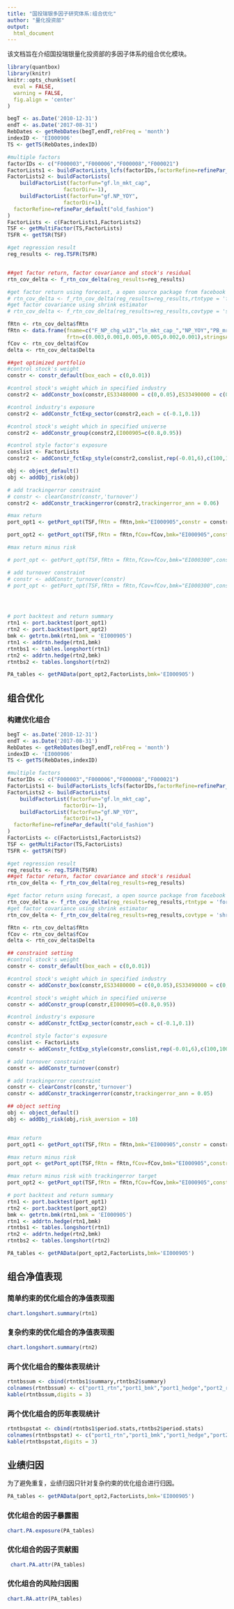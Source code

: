```yaml
---
title: "国投瑞银多因子研究体系:组合优化"
author: "量化投资部"
output: 
  html_document
---
```


该文档旨在介绍国投瑞银量化投资部的多因子体系的组合优化模块。

```r
library(quantbox)
library(knitr)
knitr::opts_chunk$set(
  eval = FALSE,
  warning = FALSE,
  fig.align = 'center'
)
```



```r
begT <- as.Date('2010-12-31')
endT <- as.Date('2017-08-31')
RebDates <- getRebDates(begT,endT,rebFreq = 'month')
indexID <- 'EI000906'
TS <- getTS(RebDates,indexID)

#multiple factors
factorIDs <- c("F000003","F000006","F000008","F000021")
FactorLists1 <- buildFactorLists_lcfs(factorIDs,factorRefine=refinePar_default("old_fashion"))
FactorLists2 <- buildFactorLists(
    buildFactorList(factorFun="gf.ln_mkt_cap",
                  factorDir=-1),
    buildFactorList(factorFun="gf.NP_YOY",
                  factorDir=1),
  factorRefine=refinePar_default("old_fashion")
)
FactorLists <- c(FactorLists1,FactorLists2)
TSF <- getMultiFactor(TS,FactorLists)
TSFR <- getTSR(TSF)

#get regression result
reg_results <- reg.TSFR(TSFR)


##get factor return, factor covariance and stock's residual
rtn_cov_delta <- f_rtn_cov_delta(reg_results=reg_results)

#get factor return using forecast, a open source package from facebook
# rtn_cov_delta <- f_rtn_cov_delta(reg_results=reg_results,rtntype = 'forcast')
#get factor covariance using shrink estimator
# rtn_cov_delta <- f_rtn_cov_delta(reg_results=reg_results,covtype = 'shrink')

fRtn <- rtn_cov_delta$fRtn
fRtn <- data.frame(fname=c("F_NP_chg_w13","ln_mkt_cap_","NP_YOY","PB_mrq_","pct_chg_per_60_","pio_f_score"),
                   frtn=c(0.003,0.001,0.005,0.005,0.002,0.001),stringsAsFactors = FALSE)
fCov <- rtn_cov_delta$fCov
delta <- rtn_cov_delta$Delta

##get optimized portfolio
#control stock's weight
constr <- constr_default(box_each = c(0,0.01))

#control stock's weight which in specified industry
constr2 <- addConstr_box(constr,ES33480000 = c(0,0.05),ES33490000 = c(0,0.03))

#control industry's exposure 
constr2 <- addConstr_fctExp_sector(constr2,each = c(-0.1,0.1))

#control stock's weight which in specified universe
constr2 <- addConstr_group(constr2,EI000905=c(0.8,0.95))

#control style factor's exposure 
conslist <- FactorLists
constr2 <- addConstr_fctExp_style(constr2,conslist,rep(-0.01,6),c(100,100,0.5,1,0.1,100),relative = 0)

obj <- object_default()
obj <- addObj_risk(obj)

# add trackingerror constraint
# constr <- clearConstr(constr,'turnover')
constr2 <- addConstr_trackingerror(constr2,trackingerror_ann = 0.06)

#max return
port_opt1 <- getPort_opt(TSF,fRtn = fRtn,bmk="EI000905",constr = constr)

port_opt2 <- getPort_opt(TSF,fRtn = fRtn,fCov=fCov,bmk="EI000905",constr = constr2,delta = delta)

#max return minus risk

# port_opt <- getPort_opt(TSF,fRtn = fRtn,fCov=fCov,bmk="EI000300",constr = constr,obj = obj)

# add turnover constraint
# constr <- addConstr_turnover(constr)
# port_opt <- getPort_opt(TSF,fRtn = fRtn,fCov=fCov,bmk="EI000300",constr = constr,obj = obj)




# port backtest and return summary
rtn1 <- port.backtest(port_opt1)
rtn2 <- port.backtest(port_opt2)
bmk <- getrtn.bmk(rtn1,bmk = 'EI000905')
rtn1 <- addrtn.hedge(rtn1,bmk)
rtntbs1 <- tables.longshort(rtn1)
rtn2 <- addrtn.hedge(rtn2,bmk)
rtntbs2 <- tables.longshort(rtn2)

PA_tables <- getPAData(port_opt2,FactorLists,bmk='EI000905')
```



## 组合优化


### 构建优化组合
```r
begT <- as.Date('2010-12-31')
endT <- as.Date('2017-08-31')
RebDates <- getRebDates(begT,endT,rebFreq = 'month')
indexID <- 'EI000906'
TS <- getTS(RebDates,indexID)

#multiple factors
factorIDs <- c("F000003","F000006","F000008","F000021")
FactorLists1 <- buildFactorLists_lcfs(factorIDs,factorRefine=refinePar_default("old_fashion"))
FactorLists2 <- buildFactorLists(
    buildFactorList(factorFun="gf.ln_mkt_cap",
                  factorDir=-1),
    buildFactorList(factorFun="gf.NP_YOY",
                  factorDir=1),
  factorRefine=refinePar_default("old_fashion")
)
FactorLists <- c(FactorLists1,FactorLists2)
TSF <- getMultiFactor(TS,FactorLists)
TSFR <- getTSR(TSF)

#get regression result
reg_results <- reg.TSFR(TSFR)
##get factor return, factor covariance and stock's residual
rtn_cov_delta <- f_rtn_cov_delta(reg_results=reg_results)

#get factor return using forecast, a open source package from facebook
rtn_cov_delta <- f_rtn_cov_delta(reg_results=reg_results,rtntype = 'forcast')
#get factor covariance using shrink estimator
rtn_cov_delta <- f_rtn_cov_delta(reg_results=reg_results,covtype = 'shrink')

fRtn <- rtn_cov_delta$fRtn
fCov <- rtn_cov_delta$fCov
delta <- rtn_cov_delta$Delta

## constraint setting
#control stock's weight
constr <- constr_default(box_each = c(0,0.01))

#control stock's weight which in specified industry
constr <- addConstr_box(constr,ES33480000 = c(0,0.05),ES33490000 = c(0,0.03))

#control stock's weight which in specified universe
constr <- addConstr_group(constr,EI000905=c(0.8,0.95))

#control industry's exposure 
constr <- addConstr_fctExp_sector(constr,each = c(-0.1,0.1))

#control style factor's exposure 
conslist <- FactorLists
constr <- addConstr_fctExp_style(constr,conslist,rep(-0.01,6),c(100,100,0.5,1,0.1,100),relative = 0)

# add turnover constraint
constr <- addConstr_turnover(constr)

# add trackingerror constraint
constr <- clearConstr(constr,'turnover')
constr <- addConstr_trackingerror(constr,trackingerror_ann = 0.05)

## object setting
obj <- object_default()
obj <- addObj_risk(obj,risk_aversion = 10)


#max return
port_opt1 <- getPort_opt(TSF,fRtn = fRtn,bmk="EI000905",constr = constr)

#max return minus risk
port_opt <- getPort_opt(TSF,fRtn = fRtn,fCov=fCov,bmk="EI000905",constr = constr,obj = obj)

#max return minus risk with trackingerror target
port_opt2 <- getPort_opt(TSF,fRtn = fRtn,fCov=fCov,bmk="EI000905",constr = constr,obj = obj,delta=delta)

# port backtest and return summary
rtn1 <- port.backtest(port_opt1)
rtn2 <- port.backtest(port_opt2)
bmk <- getrtn.bmk(rtn1,bmk = 'EI000905')
rtn1 <- addrtn.hedge(rtn1,bmk)
rtntbs1 <- tables.longshort(rtn1)
rtn2 <- addrtn.hedge(rtn2,bmk)
rtntbs2 <- tables.longshort(rtn2)

PA_tables <- getPAData(port_opt2,FactorLists,bmk='EI000905')

```





## 组合净值表现
    
### 简单约束的优化组合的净值表现图
```r
chart.longshort.summary(rtn1)

```

### 复杂约束的优化组合的净值表现图
```r
chart.longshort.summary(rtn2)

```

    
### 两个优化组合的整体表现统计
```r
rtntbssum <- cbind(rtntbs1$summary,rtntbs2$summary)
colnames(rtntbssum) <- c("port1_rtn","port1_bmk","port1_hedge","port2_rtn","port2_bmk","port2_hedge" )
kable(rtntbssum,digits = 3)

```
    
    
    
### 两个优化组合的历年表现统计
```r
rtntbspstat <- cbind(rtntbs1$period.stats,rtntbs2$period.stats)
colnames(rtntbspstat) <- c("port1_rtn","port1_bmk","port1_hedge","port2_rtn","port2_bmk","port2_hedge" )
kable(rtntbspstat,digits = 3)

```




## 业绩归因

为了避免重复，业绩归因只针对复杂约束的优化组合进行归因。
```r
PA_tables <- getPAData(port_opt2,FactorLists,bmk='EI000905')
```


### 优化组合的因子暴露图
```r
chart.PA.exposure(PA_tables)

```


### 优化组合的因子贡献图
```r
 chart.PA.attr(PA_tables)
```


### 优化组合的风险归因图
```r
chart.RA.attr(PA_tables)
```


